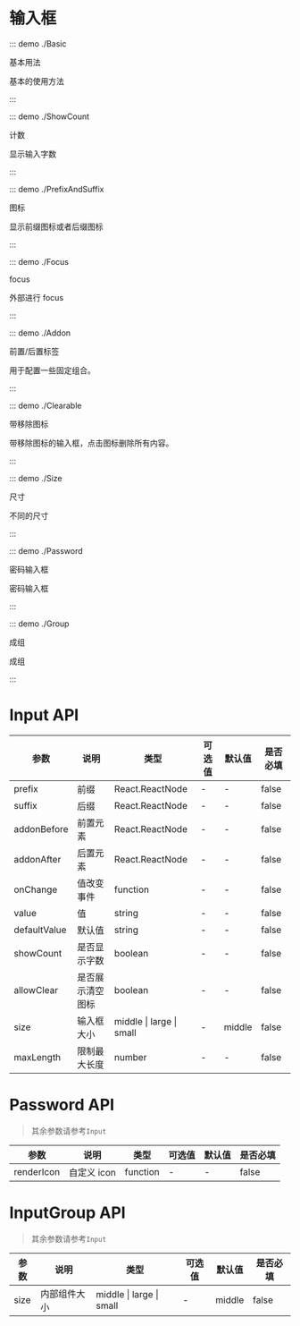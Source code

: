 # 输入框

::: demo ./Basic

基本用法

基本的使用方法

:::

::: demo ./ShowCount

计数

显示输入字数

:::

::: demo ./PrefixAndSuffix

图标

显示前缀图标或者后缀图标

:::

::: demo ./Focus

focus

外部进行 focus

:::

::: demo ./Addon

前置/后置标签

用于配置一些固定组合。

:::

::: demo ./Clearable

带移除图标

带移除图标的输入框，点击图标删除所有内容。

:::

::: demo ./Size

尺寸

不同的尺寸

:::

::: demo ./Password

密码输入框

密码输入框

:::

::: demo ./Group

成组

成组

:::

# Input API

| 参数 | 说明 | 类型 | 可选值 | 默认值 | 是否必填 |
| --- | --- | --- | --- | --- | --- |
| prefix | 前缀 | React.ReactNode | - | - | false |
| suffix | 后缀 | React.ReactNode | - | - | false |
| addonBefore | 前置元素 | React.ReactNode | - | - | false |
| addonAfter | 后置元素 | React.ReactNode | - | - | false |
| onChange | 值改变事件 | function | - | - | false |
| value | 值 | string | - | - | false |
| defaultValue | 默认值 | string | - | - | false |
| showCount | 是否显示字数 | boolean | - | - | false |
| allowClear | 是否展示清空图标 | boolean | - | - | false |
| size | 输入框大小 | middle &#x007c; large &#x007c; small | - | middle | false |
| maxLength | 限制最大长度 | number | - | - | false |

# Password API

> 其余参数请参考`Input`

| 参数       | 说明        | 类型     | 可选值 | 默认值 | 是否必填 |
| ---------- | ----------- | -------- | ------ | ------ | -------- |
| renderIcon | 自定义 icon | function | -      | -      | false    |

# InputGroup API

> 其余参数请参考`Input`

| 参数 | 说明         | 类型                                 | 可选值 | 默认值 | 是否必填 |
| ---- | ------------ | ------------------------------------ | ------ | ------ | -------- |
| size | 内部组件大小 | middle &#x007c; large &#x007c; small | -      | middle | false    |
